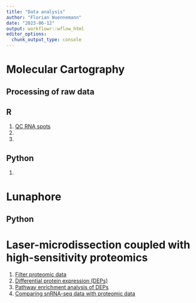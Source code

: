 ```yaml
---
title: "Data analysis"
author: "Florian Wuennemann"
date: "2023-06-12"
output: workflowr::wflow_html
editor_options:
  chunk_output_type: console
---
```


# Molecular Cartography

## Processing of raw data



## R

1) [QC RNA spots](./molkart.QC_spots.html)
2) 
3) 

## Python

1) 

# Lunaphore

## Python

# Laser-microdissection coupled with high-sensitivity proteomics

1) [Filter proteomic data](./proteomics.filter_proteomic_data.html)
2) [Differential protein expression (DEPs)](./proteomics.bulk_de_analysis.html)
3) [Pathway enrichment analysis of DEPs](./proteomics.pathway_enrichment_analysis.html)
4) [Comparing snRNA-seq data with proteomic data](./proteomics.scRNAseq_comparison.html)
